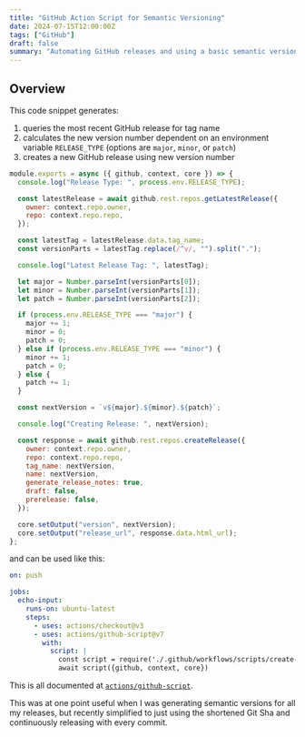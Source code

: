 ```yaml
---
title: "GitHub Action Script for Semantic Versioning"
date: 2024-07-15T12:00:00Z
tags: ["GitHub"]
draft: false
summary: "Automating GitHub releases and using a basic semantic versioning action"
---
```


## Overview

This code snippet generates:

1. queries the most recent GitHub release for tag name
2. calculates the new version number dependent on an environment variable `RELEASE_TYPE` (options are `major`, `minor`, or `patch`)
3. creates a new GitHub release using new version number

```js fileName=".github/workflows/scripts/create-release.js"
module.exports = async ({ github, context, core }) => {
  console.log("Release Type: ", process.env.RELEASE_TYPE);

  const latestRelease = await github.rest.repos.getLatestRelease({
    owner: context.repo.owner,
    repo: context.repo.repo,
  });

  const latestTag = latestRelease.data.tag_name;
  const versionParts = latestTag.replace(/^v/, "").split(".");

  console.log("Latest Release Tag: ", latestTag);

  let major = Number.parseInt(versionParts[0]);
  let minor = Number.parseInt(versionParts[1]);
  let patch = Number.parseInt(versionParts[2]);

  if (process.env.RELEASE_TYPE === "major") {
    major += 1;
    minor = 0;
    patch = 0;
  } else if (process.env.RELEASE_TYPE === "minor") {
    minor += 1;
    patch = 0;
  } else {
    patch += 1;
  }

  const nextVersion = `v${major}.${minor}.${patch}`;

  console.log("Creating Release: ", nextVersion);

  const response = await github.rest.repos.createRelease({
    owner: context.repo.owner,
    repo: context.repo.repo,
    tag_name: nextVersion,
    name: nextVersion,
    generate_release_notes: true,
    draft: false,
    prerelease: false,
  });

  core.setOutput("version", nextVersion);
  core.setOutput("release_url", response.data.html_url);
};
```

and can be used like this:

```yml lines={["8:12"]}
on: push

jobs:
  echo-input:
    runs-on: ubuntu-latest
    steps:
      - uses: actions/checkout@v3
      - uses: actions/github-script@v7
        with:
          script: |
            const script = require('./.github/workflows/scripts/create-release.js')
            await script({github, context, core})
```

This is all documented at [`actions/github-script`](https://github.com/actions/github-script).

This was at one point useful when I was generating semantic versions for all my releases, but recently simplified to just
using the shortened Git Sha and continuously releasing with every commit.
